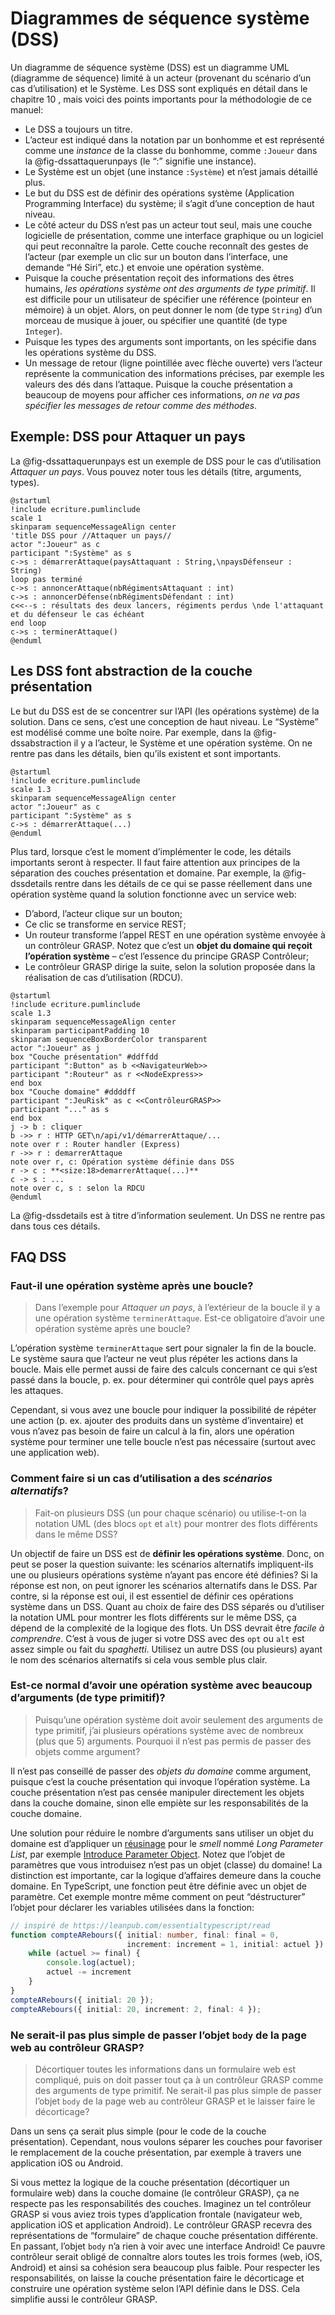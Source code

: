 # Diagrammes de séquence système (DSS)

Un diagramme de séquence système (DSS) est un diagramme UML (diagramme de séquence) limité à un acteur (provenant du scénario d'un cas d'utilisation) et le Système.
Les DSS sont expliqués en détail dans le chapitre 10\ \faBook<i class="fa-solid fa-book"></i>, mais voici des points importants pour la méthodologie de ce manuel:

- Le DSS a toujours un titre.
- L'acteur est indiqué dans la notation par un bonhomme et est représenté comme une *instance* de la classe du bonhomme, comme `:Joueur` dans la @fig-dssattaquerunpays (le ":" signifie une instance).
- Le Système est un objet (une instance `:Système`) et n'est jamais détaillé plus.
- Le but du DSS est de définir des opérations système (Application Programming Interface) du système; il s'agit d'une conception de haut niveau.
- Le côté acteur du DSS n'est pas un acteur tout seul, mais une couche logicielle de présentation, comme une interface graphique ou un logiciel qui peut reconnaître la parole. Cette couche reconnaît des gestes de l'acteur (par exemple un clic sur un bouton dans l'interface, une demande "Hé Siri", etc.) et envoie une opération système.
- Puisque la couche présentation reçoit des informations des êtres humains, *les opérations système ont des arguments de type primitif*. Il est difficile pour un utilisateur de spécifier une référence (pointeur en mémoire) à un objet. Alors, on peut donner le nom (de type `String`) d'un morceau de musique à jouer, ou spécifier une quantité (de type `Integer`).
- Puisque les types des arguments sont importants, on les spécifie dans les opérations système du DSS.
- Un message de retour (ligne pointillée avec flèche ouverte) vers l'acteur représente la communication des informations précises, par exemple les valeurs des dés dans l'attaque. Puisque la couche présentation a beaucoup de moyens pour afficher ces informations, *on ne va pas spécifier les messages de retour comme des méthodes*.

## Exemple: DSS pour Attaquer un pays

La @fig-dssattaquerunpays est un exemple de DSS pour le cas d'utilisation *Attaquer un pays*. Vous pouvez noter tous les détails (titre, arguments, types).

```.plantuml
@startuml
!include ecriture.pumlinclude
scale 1
skinparam sequenceMessageAlign center
'title DSS pour //Attaquer un pays//
actor ":Joueur" as c
participant ":Système" as s
c->s : démarrerAttaque(paysAttaquant : String,\npaysDéfenseur : String)
loop pas terminé
c->s : annoncerAttaque(nbRégimentsAttaquant : int)
c->s : annoncerDéfense(nbRégimentsDéfendant : int)
c<<--s : résultats des deux lancers, régiments perdus \nde l'attaquant et du défenseur le cas échéant
end loop
c->s : terminerAttaque()
@enduml
```

## Les DSS font abstraction de la couche présentation

Le but du DSS est de se concentrer sur l'API (les opérations système) de la solution.
Dans ce sens, c'est une conception de haut niveau.
Le "Système" est modélisé comme une boîte noire.
Par exemple, dans la @fig-dssabstraction il y a l'acteur, le Système et une opération système.
On ne rentre pas dans les détails, bien qu'ils existent et sont importants.

```.plantuml
@startuml
!include ecriture.pumlinclude
scale 1.3
skinparam sequenceMessageAlign center
actor ":Joueur" as c
participant ":Système" as s
c->s : démarrerAttaque(...)
@enduml
```

Plus tard, lorsque c'est le moment d'implémenter le code, les détails importants seront à respecter.
Il faut faire attention aux principes de la séparation des couches présentation et domaine.
Par exemple, la @fig-dssdetails rentre dans les détails de ce qui se passe réellement dans une opération système quand la solution fonctionne avec un service web:

- D'abord, l'acteur clique sur un bouton;
- Ce clic se transforme en service REST;
- Un routeur transforme l'appel REST en une opération système envoyée à un contrôleur GRASP. Notez que c'est un **objet du domaine qui reçoit l'opération système** -- c'est l'essence du principe GRASP Contrôleur;
- Le contrôleur GRASP dirige la suite, selon la solution proposée dans la réalisation de cas d'utilisation (RDCU).

```.plantuml
@startuml
!include ecriture.pumlinclude
scale 1.3
skinparam sequenceMessageAlign center
skinparam participantPadding 10
skinparam sequenceBoxBorderColor transparent
actor ":Joueur" as j
box "Couche présentation" #ddffdd
participant ":Button" as b <<NavigateurWeb>> 
participant ":Routeur" as r <<NodeExpress>>
end box
box "Couche domaine" #ddddff
participant ":JeuRisk" as c <<ContrôleurGRASP>>
participant "..." as s
end box
j -> b : cliquer
b ->> r : HTTP GET\n/api/v1/démarrerAttaque/...
note over r : Router handler (Express)
r ->> r : demarrerAttaque
note over r, c: Opération système définie dans DSS
r -> c : **<size:18>demarrerAttaque(...)**
c -> s : ...
note over c, s : selon la RDCU
@enduml
```

::: {.callout-warning appearance="simple"}
La @fig-dssdetails est à titre d'information seulement. Un  DSS ne rentre pas dans tous ces détails.
:::

## FAQ DSS

### Faut-il une opération système après une boucle?

> Dans l'exemple pour *Attaquer un pays*, à l'extérieur de la boucle il y a une opération système `terminerAttaque`.
> Est-ce obligatoire d'avoir une opération système après une boucle?

L'opération système `terminerAttaque` sert pour signaler la fin de la boucle.
Le système saura que l'acteur ne veut plus répéter les actions dans la boucle.
Mais elle permet aussi de faire des calculs concernant ce qui s'est passé dans la boucle, p. ex. pour déterminer qui contrôle quel pays après les attaques.

Cependant, si vous avez une boucle pour indiquer la possibilité de répéter une action (p. ex. ajouter des produits dans un système d'inventaire) et vous n'avez pas besoin de faire un calcul à la fin, alors une opération système pour terminer une telle boucle n'est pas nécessaire (surtout avec une application web).

### Comment faire si un cas d'utilisation a des *scénarios alternatifs*?

> Fait-on plusieurs DSS (un pour chaque scénario) ou utilise-t-on la notation UML (des blocs `opt` et `alt`) pour montrer des flots différents dans le même DSS?

Un objectif de faire un DSS est de **définir les opérations système**.
Donc, on peut se poser la question suivante: les scénarios alternatifs impliquent-ils une ou plusieurs opérations système n'ayant pas encore été définies?
Si la réponse est non, on peut ignorer les scénarios alternatifs dans le DSS.
Par contre, si la réponse est oui, il est essentiel de définir ces opérations système dans un DSS.
Quant au choix de faire des DSS séparés ou d'utiliser la notation UML pour montrer les flots différents sur le même DSS, ça dépend de la complexité de la logique des flots.
Un DSS devrait être *facile à comprendre*.
C'est à vous de juger si votre DSS avec des `opt` ou `alt` est assez simple ou fait du *spaghetti*.
Utilisez un autre DSS (ou plusieurs) ayant le nom des scénarios alternatifs si cela vous semble plus clair.

### Est-ce normal d'avoir une opération système avec beaucoup d'arguments (de type primitif)?

> Puisqu'une opération système doit avoir seulement des arguments de type primitif, j'ai plusieurs opérations système avec de nombreux (plus que 5) arguments. Pourquoi il n'est pas permis de passer des objets comme argument?

Il n'est pas conseillé de passer des *objets du domaine* comme argument, puisque c'est la couche présentation qui invoque l'opération système.
La couche présentation n'est pas censée manipuler directement les objets dans la couche domaine, sinon elle empiète sur les responsabilités de la couche domaine.

Une solution pour réduire le nombre d'arguments sans utiliser un objet du domaine est d'appliquer un [réusinage](#Refactoring) pour le *smell* nommé *Long Parameter List*, par exemple [Introduce Parameter Object](https://refactoring.com/catalog/introduceParameterObject.html).
Notez que l'objet de paramètres que vous introduisez n'est pas un objet (classe) du domaine!
La distinction est importante, car la logique d'affaires demeure dans la couche domaine.
En TypeScript, une fonction peut être définie avec un objet de paramètre. Cet exemple montre même comment on peut "déstructurer" l'objet pour déclarer les variables utilisées dans la fonction:

```typescript
// inspiré de https://leanpub.com/essentialtypescript/read
function compteARebours({ initial: number, final: final = 0,
                          increment: increment = 1, initial: actuel }) {
    while (actuel >= final) {
        console.log(actuel);
        actuel -= increment
    }
}
compteARebours({ initial: 20 });
compteARebours({ initial: 20, increment: 2, final: 4 });
```

### Ne serait-il pas plus simple de passer l'objet `body` de la page web au contrôleur GRASP?

> Décortiquer toutes les informations dans un formulaire web est compliqué, puis on doit passer tout ça à un contrôleur GRASP comme des arguments de type primitif.
Ne serait-il pas plus simple de passer l'objet `body` de la page web au contrôleur GRASP et le laisser faire le décorticage?

Dans un sens ça serait plus simple (pour le code de la couche présentation).
Cependant, nous voulons séparer les couches pour favoriser le remplacement de la couche présentation, par exemple à travers une application iOS ou Android.

Si vous mettez la logique de la couche présentation (décortiquer un formulaire web) dans la couche domaine (le contrôleur GRASP), ça ne respecte pas les responsabilités des couches.
Imaginez un tel contrôleur GRASP si vous aviez trois types d'application frontale (navigateur web, application iOS et application Android).
Le contrôleur GRASP recevra des représentations de "formulaire" de chaque couche présentation différente.
En passant, l'objet `body` n'a rien à voir avec une interface Android!
Ce pauvre contrôleur serait obligé de connaître alors toutes les trois formes (web, iOS, Android) et ainsi sa cohésion sera beaucoup plus faible.
Pour respecter les responsabilités, on laisse la couche présentation faire le décorticage et construire une opération système selon l'API définie dans le DSS.
Cela simplifie aussi le contrôleur GRASP.
